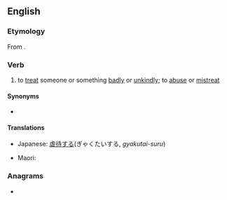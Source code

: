 {{also|illtreat}}
==English==

===Etymology===
From {{compound|en|ill|treat}}.

===Verb===
{{en-verb}}
# to [[treat]] someone or something [[badly]] or [[unkindly]]; to [[abuse]] or [[mistreat]]

====Synonyms====
* {{l|en|mistreat}}

====Translations====
{{trans-top|to treat someone badly}}
* Japanese: [[虐待する]](ぎゃくたいする, ''gyakutai-suru'')
{{trans-mid}}
* Maori: {{t|mi|tunuhuruhuru}}
{{trans-bottom}}

===Anagrams===
* {{anagrams|en|a=aeillrtt|Litteral}}